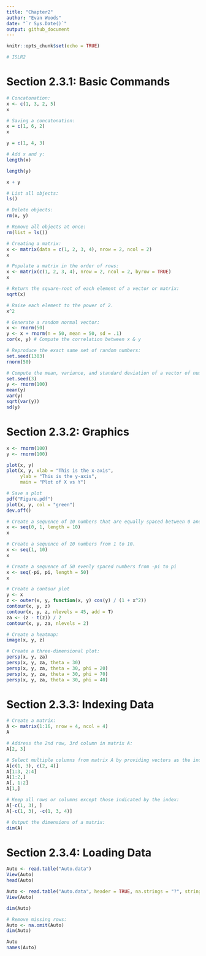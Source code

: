 ```yaml
---
title: "Chapter2"
author: "Evan Woods"
date: "`r Sys.Date()`"
output: github_document
---
```


```r
knitr::opts_chunk$set(echo = TRUE)
```

```r
# ISLR2
```



# Section 2.3.1: Basic Commands
```r
# Concatonation:
x <- c(1, 3, 2, 5)
x
```

```r
# Saving a concatonation:
x = c(1, 6, 2)
x

y = c(1, 4, 3)
```

```r
# Add x and y:
length(x)

length(y) 

x + y
```

```r
# List all objects:
ls()
```

```r
# Delete objects:
rm(x, y)
```

```r
# Remove all objects at once:
rm(list = ls())
```

```r
# Creating a matrix:
x <- matrix(data = c(1, 2, 3, 4), nrow = 2, ncol = 2)
x
```


```r
# Populate a matrix in the order of rows:
x <- matrix(c(1, 2, 3, 4), nrow = 2, ncol = 2, byrow = TRUE)
x
```

```r
# Return the square-root of each element of a vector or matrix:
sqrt(x)
```

```r
# Raise each element to the power of 2.
x^2
```

```r
# Generate a random normal vector:
x <- rnorm(50)
y <- x + rnorm(n = 50, mean = 50, sd = .1)
cor(x, y) # Compute the correlation between x & y
```
  
```r
# Reproduce the exact same set of random numbers:
set.seed(1303)
rnorm(50)
```
  
```r
# Compute the mean, variance, and standard deviation of a vector of numbers:
set.seed(3)
y <- rnorm(100)
mean(y)
var(y)
sqrt(var(y))
sd(y)
```
# Section 2.3.2: Graphics   
```r
x <- rnorm(100)
y <- rnorm(100)

plot(x, y)
plot(x, y, xlab = "This is the x-axis",
     ylab = "This is the y-axis", 
     main = "Plot of X vs Y")
```
  
```r
# Save a plot
pdf("Figure.pdf")
plot(x, y, col = "green")
dev.off()
```
  
```r
# Create a sequence of 10 numbers that are equally spaced between 0 and 1.
x <- seq(0, 1, length = 10)
x

# Create a sequence of 10 numbers from 1 to 10.
x <- seq(1, 10)
x

# Create a sequence of 50 evenly spaced numbers from -pi to pi
x <- seq(-pi, pi, length = 50)
x

```
  
  
```r
# Create a contour plot
y <- x
z <- outer(x, y, function(x, y) cos(y) / (1 + x^2))
contour(x, y, z)
contour(x, y, z, nlevels = 45, add = T)
za <- (z - t(z)) / 2
contour(x, y, za, nlevels = 2)
```
  
```r
# Create a heatmap:
image(x, y, z)
```
  
```r
# Create a three-dimensional plot:
persp(x, y, za)
persp(x, y, za, theta = 30)
persp(x, y, za, theta = 30, phi = 20)
persp(x, y, za, theta = 30, phi = 70)
persp(x, y, za, theta = 30, phi = 40)
```
# Section 2.3.3: Indexing Data
```r
# Create a matrix:
A <- matrix(1:16, nrow = 4, ncol = 4)
A
```
  
```r
# Address the 2nd row, 3rd column in matrix A:
A[2, 3]
```

```r
# Select multiple columns from matrix A by providing vectors as the indices:
A[c(1, 3), c(2, 4)]
A[1:3, 2:4]
A[1:2,]
A[, 1:2]
A[1,]
```

```r
# Keep all rows or columns except those indicated by the index:
A[-c(1, 3), ]
A[-c(1, 3), -c(1, 3, 4)]
```
```r
# Output the dimensions of a matrix:
dim(A)
```

# Section 2.3.4: Loading Data
```r
Auto <- read.table("Auto.data")
View(Auto)
head(Auto)
```

```r
Auto <- read.table("Auto.data", header = TRUE, na.strings = "?", stringsAsFactors = TRUE)
View(Auto)
```

```r
dim(Auto)
```

```r
# Remove missing rows:
Auto <- na.omit(Auto)
dim(Auto)
```

```r
Auto
names(Auto)
```

